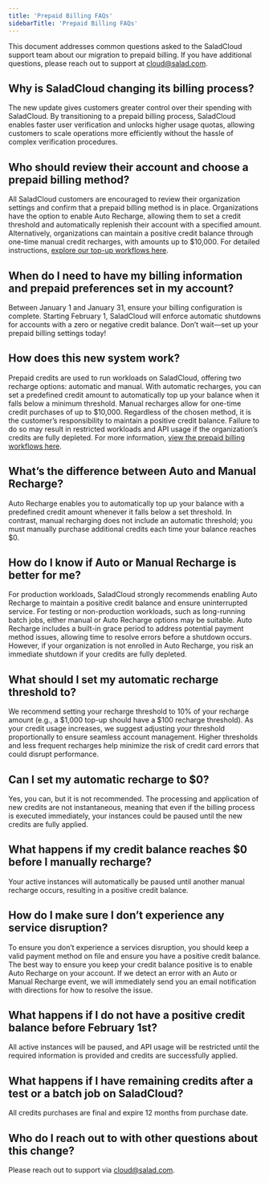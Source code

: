 ```yaml
---
title: 'Prepaid Billing FAQs'
sidebarTitle: 'Prepaid Billing FAQs'
---
```


This document addresses common questions asked to the SaladCloud support team about our migration to prepaid billing. If
you have additional questions, please reach out to support at [cloud@salad.com](mailto:cloud@salad.com).

## Why is SaladCloud changing its billing process?

The new update gives customers greater control over their spending with SaladCloud. By transitioning to a prepaid
billing process, SaladCloud enables faster user verification and unlocks higher usage quotas, allowing customers to
scale operations more efficiently without the hassle of complex verification procedures.

## Who should review their account and choose a prepaid billing method?

All SaladCloud customers are encouraged to review their organization settings and confirm that a prepaid billing method
is in place. Organizations have the option to enable Auto Recharge, allowing them to set a credit threshold and
automatically replenish their account with a specified amount. Alternatively, organizations can maintain a positive
credit balance through one-time manual credit recharges, with amounts up to $10,000. For detailed instructions,
[explore our top-up workflows here](https://docs.salad.com/products/sce/container-groups/billing-and-pricing/billing#prepaid-billing).

## When do I need to have my billing information and prepaid preferences set in my account?

Between January 1 and January 31, ensure your billing configuration is complete. Starting February 1, SaladCloud will
enforce automatic shutdowns for accounts with a zero or negative credit balance. Don’t wait—set up your prepaid billing
settings today!

## How does this new system work?

Prepaid credits are used to run workloads on SaladCloud, offering two recharge options: automatic and manual. With
automatic recharges, you can set a predefined credit amount to automatically top up your balance when it falls below a
minimum threshold. Manual recharges allow for one-time credit purchases of up to $10,000. Regardless of the chosen
method, it is the customer’s responsibility to maintain a positive credit balance. Failure to do so may result in
restricted workloads and API usage if the organization’s credits are fully depleted. For more information, [view the
prepaid billing workflows here](https://docs.salad.com/products/sce/container-groups/billing-and-pricing/billing#prepaid-billing).

## What’s the difference between Auto and Manual Recharge?

Auto Recharge enables you to automatically top up your balance with a predefined credit amount whenever it falls below a
set threshold. In contrast, manual recharging does not include an automatic threshold; you must manually purchase
additional credits each time your balance reaches $0.

## How do I know if Auto or Manual Recharge is better for me?

For production workloads, SaladCloud strongly recommends enabling Auto Recharge to maintain a positive credit balance
and ensure uninterrupted service. For testing or non-production workloads, such as long-running batch jobs, either
manual or Auto Recharge options may be suitable. Auto Recharge includes a built-in grace period to address potential
payment method issues, allowing time to resolve errors before a shutdown occurs. However, if your organization is not
enrolled in Auto Recharge, you risk an immediate shutdown if your credits are fully depleted.

## What should I set my automatic recharge threshold to?

We recommend setting your recharge threshold to 10% of your recharge amount (e.g., a $1,000 top-up should have a $100
recharge threshold). As your credit usage increases, we suggest adjusting your threshold proportionally to ensure
seamless account management. Higher thresholds and less frequent recharges help minimize the risk of credit card errors
that could disrupt performance.

## Can I set my automatic recharge to $0?

Yes, you can, but it is not recommended. The processing and application of new credits are not instantaneous, meaning
that even if the billing process is executed immediately, your instances could be paused until the new credits are fully
applied.

## What happens if my credit balance reaches $0 before I manually recharge?

Your active instances will automatically be paused until another manual recharge occurs, resulting in a positive credit
balance.

## How do I make sure I don’t experience any service disruption?

To ensure you don’t experience a services disruption, you should keep a valid payment method on file and ensure you have
a positive credit balance. The best way to ensure you keep your credit balance positive is to enable Auto Recharge on
your account. If we detect an error with an Auto or Manual Recharge event, we will immediately send you an email
notification with directions for how to resolve the issue.

## What happens if I do not have a positive credit balance before February 1st?

All active instances will be paused, and API usage will be restricted until the required information is provided and
credits are successfully applied.

## What happens if I have remaining credits after a test or a batch job on SaladCloud?

All credits purchases are final and expire 12 months from purchase date.

## Who do I reach out to with other questions about this change?

Please reach out to support via [cloud@salad.com](mailto:cloud@salad.com).
